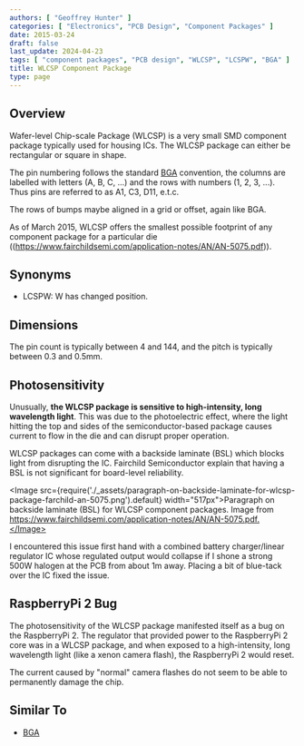 ```yaml
---
authors: [ "Geoffrey Hunter" ]
categories: [ "Electronics", "PCB Design", "Component Packages" ]
date: 2015-03-24
draft: false
last_update: 2024-04-23
tags: [ "component packages", "PCB design", "WLCSP", "LCSPW", "BGA" ]
title: WLCSP Component Package
type: page
---
```


## Overview

Wafer-level Chip-scale Package (WLCSP) is a very small SMD component package typically used for housing ICs. The WLCSP package can either be rectangular or square in shape.

The pin numbering follows the standard [BGA](../bga-component-package) convention, the columns are labelled with letters (A, B, C, ...) and the rows with numbers (1, 2, 3, ...). Thus pins are referred to as A1, C3, D11, e.t.c.

The rows of bumps maybe aligned in a grid or offset, again like BGA.

As of March 2015, WLCSP offers the smallest possible footprint of any component package for a particular die ((https://www.fairchildsemi.com/application-notes/AN/AN-5075.pdf)).

## Synonyms

* LCSPW: W has changed position.

## Dimensions

The pin count is typically between 4 and 144, and the pitch is typically between 0.3 and 0.5mm.

## Photosensitivity

Unusually, **the WLCSP package is sensitive to high-intensity, long wavelength light**. This was due to the photoelectric effect, where the light hitting the top and sides of the semiconductor-based package causes current to flow in the die and can disrupt proper operation.

WLCSP packages can come with a backside laminate (BSL) which blocks light from disrupting the IC. Fairchild Semiconductor explain that having a BSL is not significant for board-level reliability.

<Image src={require('./_assets/paragraph-on-backside-laminate-for-wlcsp-package-farchild-an-5075.png').default} width="517px">Paragraph on backside laminate (BSL) for WLCSP component packages. Image from https://www.fairchildsemi.com/application-notes/AN/AN-5075.pdf.</Image>

I encountered this issue first hand with a combined battery charger/linear regulator IC whose regulated output would collapse if I shone a strong 500W halogen at the PCB from about 1m away. Placing a bit of blue-tack over the IC fixed the issue.

## RaspberryPi 2 Bug

The photosensitivity of the WLCSP package manifested itself as a bug on the RaspberryPi 2. The regulator that provided power to the RaspberryPi 2 core was in a WLCSP package, and when exposed to a high-intensity, long wavelength light (like a xenon camera flash), the RaspberryPi 2 would reset.

The current caused by "normal" camera flashes do not seem to be able to permanently damage the chip.

## Similar To

* [BGA](../bga-component-package)

